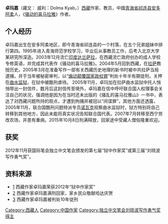 {{Orphan|time=2017-08-28T02:34:56+00:00}}

'''卓玛嘉'''（藏文：  威利：Dolma Kyab，{{bd|1976年}}）[[西藏|西藏]]作家、教员，中國[[青海省|青海省]][[祁连县|祁连县]][[安多阿柔|安多阿柔]]人，《[[骚动的喜马拉雅|骚动的喜马拉雅]]》作者。

== 个人经历 ==
卓玛嘉出生在安多阿柔地区，即今青海省祁连县的一个村落，在五个兄弟姐妹中排行第四。1995年进入青海师范学校学习，毕业后从事教员工作，后考入北京大学某研究所深造。2003年12月流亡[[印度|印度]][[达兰萨拉|达兰萨拉]]，在西藏流亡政府创办的成人学校专修英语，并完成其代表作《骚动的喜马拉雅》。2004年5月回到西藏，在[[拉萨|拉萨]]教授历史。2005年3月在准备写作一部有关西藏历史地理的新书时被中共拉萨当局逮捕，并于当年被秘密审判，以“[[煽动颠覆国家政权罪|煽动颠覆国家政权罪]]”判处十年半有期徒刑，关押在[[曲水监狱|曲水监狱]]，在狱中被酷刑虐待。 2005年11月，卓玛加在拉萨曲水监狱中托人悄悄带出一封信件，数月后这封信传至境外，卓玛嘉在信中呼吁联合国人权理事会关注自己的状况，强调他是因为在当时还未出版的《骚乱的喜马拉雅山》一书中，表达了对西藏问题所持的观点，才遭到拘捕并被冠以“间谍罪”，其他方面还透露，2005年11月，联合国酷刑问题特派专员[[曼弗瑞德·諾瓦克|诺瓦克]]视察曲水监狱时，狱方特别将自己转移到其他地方，因此未能将真实状况告知联合国代表。2007年7月转移至西宁劳改农场，并患有重病。2015年10月8日刑满释放，回家途中受藏人僧俗隆重欢迎。

== 获奖 ==
2012年11月获国际笔会独立中文笔会颁发的第七届“狱中作家奖”或第三届“刘晓波写作勇气奖”。

== 资料来源 ==

*[http://www.vot.org/%E8%A5%BF%E8%97%8F%E4%BD%9C%E5%AE%B6%E5%8D%93%E7%8E%9B%E5%98%89%E8%8D%A3%E8%8E%B72012%E5%B9%B4%E7%8B%B1%E4%B8%AD%E4%BD%9C%E5%AE%B6%E5%A5%96/] {{Wayback|url=http://www.vot.org/%E8%A5%BF%E8%97%8F%E4%BD%9C%E5%AE%B6%E5%8D%93%E7%8E%9B%E5%98%89%E8%8D%A3%E8%8E%B72012%E5%B9%B4%E7%8B%B1%E4%B8%AD%E4%BD%9C%E5%AE%B6%E5%A5%96/ |date=20170903163519 }}西藏作家卓玛嘉荣获2012年“狱中作家奖”
*[http://tchrd.org/chinese/%E8%A5%BF%E8%97%8F%E4%BD%9C%E5%AE%B6%E5%8D%93%E7%8E%9B%E5%98%89%E6%BB%A1%E5%88%91%E5%9B%9E%E5%AE%B6%EF%BC%8C%E5%AE%B6%E4%B9%A1%E6%B0%91%E4%BC%97%E6%95%AC%E7%8C%AE%E5%93%88%E8%BE%BE%E5%BA%86%E8%B4%BA/] {{Wayback|url=http://tchrd.org/chinese/%E8%A5%BF%E8%97%8F%E4%BD%9C%E5%AE%B6%E5%8D%93%E7%8E%9B%E5%98%89%E6%BB%A1%E5%88%91%E5%9B%9E%E5%AE%B6%EF%BC%8C%E5%AE%B6%E4%B9%A1%E6%B0%91%E4%BC%97%E6%95%AC%E7%8C%AE%E5%93%88%E8%BE%BE%E5%BA%86%E8%B4%BA/ |date=20190723202120 }}西藏作家卓玛嘉满刑回家，家乡民众敬献哈达庆贺
*[https://www.rfa.org/mandarin/yataibaodao/xizang-20060801.html] {{Wayback|url=https://www.rfa.org/mandarin/yataibaodao/xizang-20060801.html |date=20210419213212 }}西藏作家卓玛嘉被判处10年徒刑

[[Category:西藏人|Category:西藏人]]
[[Category:中国作家|Category:中国作家]]
[[Category:独立中文笔会刘晓波写作勇气奖得主|Category:独立中文笔会刘晓波写作勇气奖得主]]